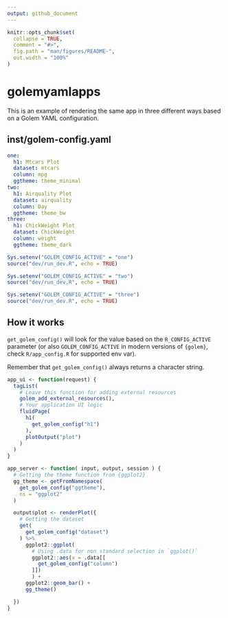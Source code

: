 ```yaml
---
output: github_document
---
```


<!-- README.md is generated from README.Rmd. Please edit that file -->

```r
knitr::opts_chunk$set(
  collapse = TRUE,
  comment = "#>",
  fig.path = "man/figures/README-",
  out.width = "100%"
)
```

# golemyamlapps

This is an example of rendering the same app in three different ways based on a Golem YAML configuration. 

## inst/golem-config.yaml

```yaml
one:
  h1: Mtcars Plot
  dataset: mtcars
  column: mpg
  ggtheme: theme_minimal
two:
  h1: Airquality Plot
  dataset: airquality
  column: Day
  ggtheme: theme_bw
three:
  h1: ChickWeight Plot
  dataset: ChickWeight
  column: weight
  ggtheme: theme_dark
```

```r
Sys.setenv("GOLEM_CONFIG_ACTIVE" = "one")
source("dev/run_dev.R", echo = TRUE)

Sys.setenv("GOLEM_CONFIG_ACTIVE" = "two")
source("dev/run_dev.R", echo = TRUE)

Sys.setenv("GOLEM_CONFIG_ACTIVE" = "three")
source("dev/run_dev.R", echo = TRUE)
```

## How it works

`get_golem_config()` will look for the value based on the `R_CONFIG_ACTIVE` parameter (or also `GOLEM_CONFIG_ACTIVE` in modern versions of `{golem}`, check `R/app_config.R` for supported env var).

Remember that `get_golem_config()` always returns a character string.

```r
app_ui <- function(request) {
  tagList(
    # Leave this function for adding external resources
    golem_add_external_resources(),
    # Your application UI logic
    fluidPage(
      h1(
        get_golem_config("h1")
      ),
      plotOutput("plot")
    )
  )
}
```


```r
app_server <- function( input, output, session ) {
  # Getting the theme function from {ggplot2}
  gg_theme <- getFromNamespace(
    get_golem_config("ggtheme"),
    ns = "ggplot2"
  )

  output$plot <- renderPlot({
    # Getting the dataset
    get(
      get_golem_config("dataset")
    ) %>%
      ggplot2::ggplot(
        # Using .data for non standard selection in `ggplot()`
        ggplot2::aes(x = .data[[
          get_golem_config("column")
        ]])
        ) +
      ggplot2::geom_bar() +
      gg_theme()

  })
}
```

